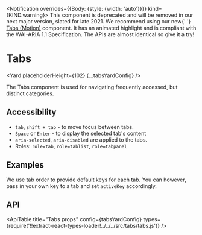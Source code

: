 <!--
Copyright (c) Uber Technologies, Inc.

This source code is licensed under the MIT license found in the
LICENSE file in the root directory of this source tree.
-->






<Notification overrides={{Body: {style: {width: 'auto'}}}} kind={KIND.warning}>
  This component is deprecated and will be removed in our next major version,
  slated for late 2021. We recommend using our new{' '}
  <a href="/components/tabs-motion">Tabs (Motion)</a> component. It has an
  animated highlight and is compliant with the WAI-ARIA 1.1 Specification. The
  APIs are almost identical so give it a try!
</Notification>

# Tabs

<Yard placeholderHeight={102} {...tabsYardConfig} />

The Tabs component is used for navigating frequently accessed, but distinct categories.

## Accessibility

- `tab`, `shift + tab` - to move focus between tabs.
- `Space` or `Enter` - to display the selected tab's content
- `aria-selected`, `aria-disabled` are applied to the tabs.
- Roles: `role=tab`, `role=tablist`, `role=tabpanel`

## Examples

<Example title="Controlled Tabs Usage" path="tabs/controlled.js">
  <TabsControlled />
</Example>

<Example title="Uncontrolled Tabs Usage" path="tabs/uncontrolled.js">
  <TabsUncontrolled />
</Example>

<Example title="With Custom Keys" path="tabs/custom-keys.js">
  <TabsCustomKeys />
</Example>

We use tab order to provide default keys for each tab. You can however, pass in your own key to a tab and set `activeKey` accordingly.

<Example title="Tabs SEO Friendly" path="tabs/renderall.js">
  <TabsRenderAll />
</Example>

<Example title="Tabs Vertical Usage" path="tabs/vertical.js">
  <TabsVertical />
</Example>

<Example title="Tabs Overrides" path="tabs/overrides.js">
  <TabsOverrides />
</Example>

## API

<ApiTable
  title="Tabs props"
  config={tabsYardConfig}
  types={require('!!extract-react-types-loader!../../../src/tabs/tabs.js')}
/>

<Exports component={TabsExports} title="Tabs exports" path="baseui/tabs" />
